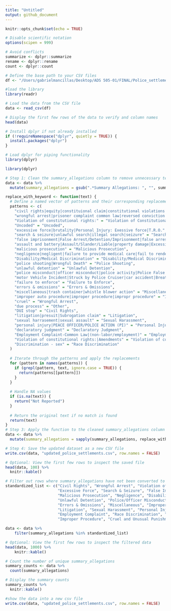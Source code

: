 ```yaml
---
title: "Untitled"
output: github_document
---
```


```r
knitr::opts_chunk$set(echo = TRUE)
```


```r
# Disable scientific notation
options(scipen = 999)

# Avoid conflicts
summarize <- dplyr::summarize
rename <- dplyr::rename
count <- dplyr::count

# Define the base path to your CSV files
df <- "/Users/gabrielmancillas/Desktop/ADS 505-01/FINAL/Police_settlements/Locations/selected_data.csv"
```

```r
#load the library
library(readr)

# Load the data from the CSV file
data <- read_csv(df)

# Display the first few rows of the data to verify and column names
head(data)

```

```r

# Install dplyr if not already installed
if (!requireNamespace("dplyr", quietly = TRUE)) {
  install.packages("dplyr")
}

# Load dplyr for piping functionality
library(dplyr)
```

```r
library(dplyr)

# Step 1: Clean the summary_allegations column to remove unnecessary text before applying keyword replacement
data <- data %>%
  mutate(summary_allegations = gsub(".*Summary Allegations: ", "", summary_allegations))  # Remove department info

replace_with_keyword <- function(text) {
  # Define a named vector of patterns and their corresponding replacements
  patterns <- c(
    "civil rights|equity|constituional claim|constitutional violations|CIVIL RIGHTS CLAIMS|Civil Rights Violation" = "Civil Rights",
    "wrongful arrest|prisoner complaint common law|reversed conviction|Unjust Imprisonment Act claim" = "Wrongful Arrest",
    "Violation of constitutional rights:" = "Violation of Constitutional Rights",
    "Uncoded" = "Uncoded",
    "excessive force|brutality|Personal Injury: Exessive force|T.R.O." = "Excessive Force",
    "search & seizure|unlawful search|illegal search|seizure" = "Search & Seizure",
    "false imprisonment|False Arrest/Detention/Imprisonment|false arrest" = "False Imprisonment",
    "assault and battery|Assault/Slander/Liable|property damage|Excessive Force (Police)|Law Enforcement Related Injury - Assault & Battery/Excessive Force" = "Assault & Battery",
    "malicious prosecution" = "Malicious Prosecution",
    "negligence|negligent|failure to provide medical care|fail to render medcare|failure to prevent attempts of suicide" = "Negligence",
    "Disability/Medical Discrimination" = "Disability/Medical Discrimination",
    "police shooting|Wrongful Death" = "Police Shooting",
    "unlawful detention" = "Unlawful Detention",
    "police misconduct|officer misconduct|police activity|Police False Arrest-" = "Police/Officer Misconduct",
    "motor Vehicle Incident|Struck by Police Cruiser|car accident|Breathalyzer|auto" = "Motor Vehicle Incident",
    "failure to enforce" = "Failure to Enforce",
    "errors & omissions" = "Errors & Omissions",
    "miscellaneous|trash container|whistle blower action" = "Miscellaneous",
    "improper auto procedure|improper procedure|impropr procedure" = "Improper Auto Procedure",
    "cruel" = "Wrongful Arrest",
    "due process" = "Other",
    "DUI stop" = "Civil Rights",
    "litigation|presuit|Subrogation claim" = "Litigation",
    "sexual harrasement|sexual assault" = "Sexual Harassment",
    "personal injury|PEACE OFFICER/POLICE ACTION (PI)" = "Personal Injury",
    "declaratory judgment" = "Declaratory Judgment",
    "Employment Complaint-Common Law|(non-labor/employment)" = "Employment Complaint",
    "Violation of constitutional rights:|Amendments" = "Violation of constitutional rights",
    "Discrimination - sex" = "Race Discrimination"
  )
  
  # Iterate through the patterns and apply the replacements
  for (pattern in names(patterns)) {
    if (grepl(pattern, text, ignore.case = TRUE)) {
      return(patterns[[pattern]])
    }
  }
  
  # Handle NA values
  if (is.na(text)) {
    return("Not Reported")
  }
  
  # Return the original text if no match is found
  return(text)
}
# Step 3: Apply the function to the cleaned summary_allegations column
data <- data %>%
  mutate(summary_allegations = sapply(summary_allegations, replace_with_keyword))

# Step 4: Save the updated dataset as a new CSV file
write.csv(data, "updated_police_settlements.csv", row.names = FALSE)

# Optional: View the first few rows to inspect the saved file
head(data, 100) %>% 
  knitr::kable()

```

```r
# Filter out rows where summary_allegations have not been converted to the standardized list
standardized_list <- c("Civil Rights", "Wrongful Arrest", "Violation of Constitutional Rights", "Uncoded", 
                       "Excessive Force", "Search & Seizure", "False Imprisonment", "Assault & Battery", 
                       "Malicious Prosecution", "Negligence", "Disability/Medical Discrimination", "Police Shooting", 
                       "Unlawful Detention", "Police/Officer Misconduct", "Motor Vehicle Incident", "Failure to Enforce", 
                       "Errors & Omissions", "Miscellaneous", "Improper Auto Procedure", "Other", 
                       "Litigation", "Sexual Harassment", "Personal Injury", "Declaratory Judgment", 
                       "Employment Complaint", "Race Discrimination", "Not Reported", "Wrongful Death", 
                       "Improper Procedure", "Cruel and Unusual Punishment")

data <- data %>%
    filter(summary_allegations %in% standardized_list)

# Optional: View the first few rows to inspect the filtered data
head(data, 1000) %>% 
    knitr::kable()

# Count the number of unique summary_allegations
summary_counts <- data %>%
  count(summary_allegations)

# Display the summary counts
summary_counts %>% 
  knitr::kable()
```

```r
#show the data into a new csv file 
write.csv(data, "updated_police_settlements.csv", row.names = FALSE)
```
